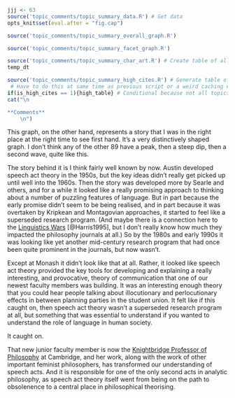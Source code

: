 ```r
jjj <- 63
source('topic_comments/topic_summary_data.R') # Get data
opts_knit$set(eval.after = "fig.cap")
```

```r
source('topic_comments/topic_summary_overall_graph.R')
```

```r
source('topic_comments/topic_summary_facet_graph.R')
```

```r
source('topic_comments/topic_summary_char_art.R') # Create table of all articles in topic
temp_dt
```

```r
source('topic_comments/topic_summary_high_cites.R') # Generate table of highly cited articles. 
 # Have to do this at same time as previous script or a weird caching error occurs.
if(is_high_cites == 1){high_table} # Conditional because not all topics have high cites
cat("\n

**Comments**
	\n")
```

This graph, on the other hand, represents a story that I was in the right place at the right time to see first hand. It's a very distinctively shaped graph. I don't think any of the other 89 have a peak, then a steep dip, then a second wave, quite like this.

The story behind it is I think fairly well known by now. Austin developed speech act theory in the 1950s, but the key ideas didn't really get picked up until well into the 1960s. Then the story was developed more by Searle and others, and for a while it looked like a really promising approach to thinking about a number of puzzling features of language. But in part because the early promise didn't seem to be being realised, and in part because it was overtaken by Kripkean and Montagovian approaches, it started to feel like a superseded research program. (And maybe there is a connection here to the [Linguistics Wars](https://en.wikipedia.org/wiki/Linguistics_wars) [@Harris1995], but I don't really know how much they impacted the philosophy journals at all.) So by the 1980s and early 1990s it was looking like yet another mid-century research program that had once been quite prominent in the journals, but now wasn't.

Except at Monash it didn't look like that at all. Rather, it looked like speech act theory provided the key tools for developing and explaining a really interesting, and provocative, theory of communication that one of our newest faculty members was building. It was an interesting enough theory that you could hear people talking about illocutionary and perlocutionary effects in between planning parties in the student union. It felt like if this caught on, then speech act theory wasn't a superseded research program at all, but something that was essential to understand if you wanted to understand the role of language in human society.

It caught on.

That new junior faculty member is now the [Knightbridge Professor of Philosophy](https://www.newn.cam.ac.uk/person/professor-rae-langton/) at Cambridge, and her work, along with the work of other important feminist philosophers, has transformed our understanding of speech acts. And it is responsible for one of the only second acts in analytic philosophy, as speech act theory itself went from being on the path to obsolenence to a central place in philosophical theorising.